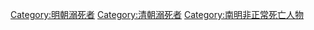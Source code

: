 [[Category:明朝溺死者|Category:明朝溺死者]]
[[Category:清朝溺死者|Category:清朝溺死者]]
[[Category:南明非正常死亡人物|Category:南明非正常死亡人物]]